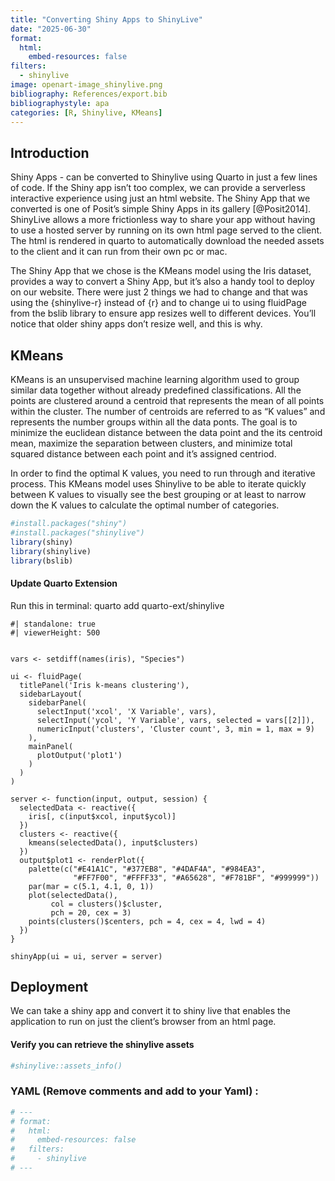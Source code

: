 ```yaml
---
title: "Converting Shiny Apps to ShinyLive"
date: "2025-06-30"
format: 
  html:
    embed-resources: false
filters:
  - shinylive
image: openart-image_shinylive.png
bibliography: References/export.bib  
bibliographystyle: apa
categories: [R, Shinylive, KMeans]
---
```


## Introduction

Shiny Apps - can be converted to Shinylive using Quarto in just a few lines of code. If the Shiny app isn't too complex, we can provide a serverless interactive experience using just an html website. The Shiny App that we converted is one of Posit's simple Shiny Apps in its gallery [@Posit2014]. ShinyLive allows a more frictionless way to share your app without having to use a hosted server by running on its own html page served to the client. The html is rendered in quarto to automatically download the needed assets to the client and it can run from their own pc or mac. 

The Shiny App that we chose is the KMeans model using the Iris dataset, provides a way to convert a Shiny App, but it's also a handy tool to deploy on our website. There were just 2 things we had to change and that was using the {shinylive-r} instead of {r} and to change ui to using fluidPage from the bslib library to ensure app resizes well to different devices. You'll notice that older shiny apps don't resize well, and this is why. 

## KMeans

KMeans is an unsupervised machine learning algorithm used to group similar data together without already predefined classifications. All the points are clustered around a centroid that represents the mean of all points within the cluster. The number of centroids are referred to as "K values" and represents the number groups within all the data ponts.  The goal is to minimize the euclidean distance between the data point and the its centroid mean, maximize the separation between clusters, and minimize total squared distance between each point and it's assigned centriod.

In order to find the optimal K values, you need to run through and iterative process. This KMeans model uses Shinylive to be able to iterate quickly between K values to visually see the best grouping or at least to narrow down the K values to calculate the optimal number of categories.

```r
#install.packages("shiny")
#install.packages("shinylive")
library(shiny)
library(shinylive)
library(bslib)

```

####  Update Quarto Extension 


Run this in terminal:
quarto add quarto-ext/shinylive



```shinylive-r
#| standalone: true
#| viewerHeight: 500


vars <- setdiff(names(iris), "Species")

ui <- fluidPage(
  titlePanel('Iris k-means clustering'),
  sidebarLayout(
    sidebarPanel(
      selectInput('xcol', 'X Variable', vars),
      selectInput('ycol', 'Y Variable', vars, selected = vars[[2]]),
      numericInput('clusters', 'Cluster count', 3, min = 1, max = 9)
    ),
    mainPanel(
      plotOutput('plot1')
    )
  )
)

server <- function(input, output, session) {
  selectedData <- reactive({
    iris[, c(input$xcol, input$ycol)]
  })
  clusters <- reactive({
    kmeans(selectedData(), input$clusters)
  })
  output$plot1 <- renderPlot({
    palette(c("#E41A1C", "#377EB8", "#4DAF4A", "#984EA3",
              "#FF7F00", "#FFFF33", "#A65628", "#F781BF", "#999999"))
    par(mar = c(5.1, 4.1, 0, 1))
    plot(selectedData(),
         col = clusters()$cluster,
         pch = 20, cex = 3)
    points(clusters()$centers, pch = 4, cex = 4, lwd = 4)
  })
}

shinyApp(ui = ui, server = server)
```

## Deployment

We can take a shiny app and convert it to shiny live that enables the application to run on just the client's browser from an html page.



#### Verify you can retrieve the shinylive assets

```r
#shinylive::assets_info()
```


### YAML (Remove comments and add to your Yaml) :

```r
# ---  
# format:   
#   html:  
#     embed-resources: false  
#   filters:  
#     - shinylive  
# ---  
```


